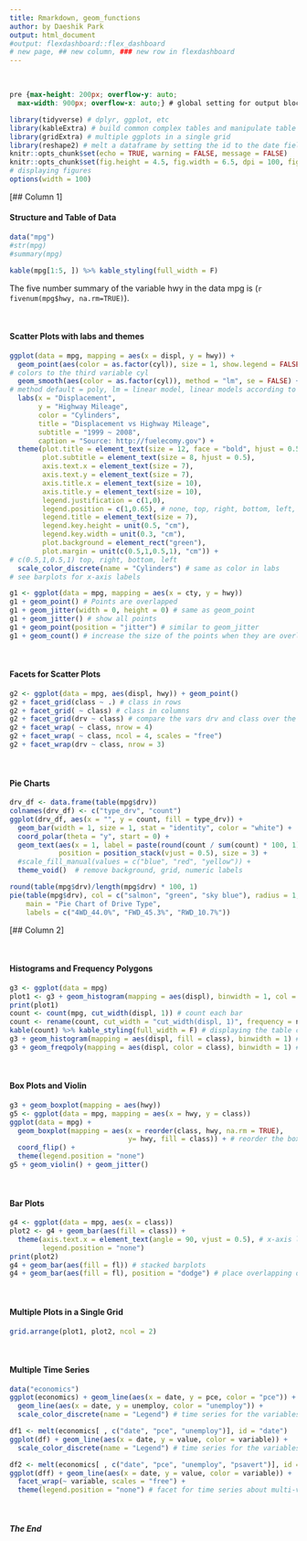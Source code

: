 ---
title: Rmarkdown, geom_functions
author: by Daeshik Park
output: html_document
#output: flexdashboard::flex_dashboard
# new page, ## new column, ### new row in flexdashboard
---

<br>

```{css, echo=FALSE}
pre {max-height: 200px; overflow-y: auto;
  max-width: 900px; overflow-x: auto;} # global setting for output blocks
```

```{r global setting, include = FALSE}
library(tidyverse) # dplyr, ggplot, etc
library(kableExtra) # build common complex tables and manipulate table styles
library(gridExtra) # multiple ggplots in a single grid
library(reshape2) # melt a dataframe by setting the id to the date field to plot multiple time series 
knitr::opts_chunk$set(echo = TRUE, warning = FALSE, message = FALSE)
knitr::opts_chunk$set(fig.height = 4.5, fig.width = 6.5, dpi = 100, fig.align = "center")
# displaying figures
options(width = 100)
```

[## Column 1]

#### **Structure and Table of Data**

```{r structure of mpg}
data("mpg")
#str(mpg)
#summary(mpg)
```

```{r table of the data, results='asis'}
kable(mpg[1:5, ]) %>% kable_styling(full_width = F)
```

The five number summary of the variable hwy in the data mpg is (`r fivenum(mpg$hwy, na.rm=TRUE)`).

<br>

#### **Scatter Plots with labs and themes**

```{r scatterplot with labs and themes}
ggplot(data = mpg, mapping = aes(x = displ, y = hwy)) +
  geom_point(aes(color = as.factor(cyl)), size = 1, show.legend = FALSE) + 
# colors to the third variable cyl
  geom_smooth(aes(color = as.factor(cyl)), method = "lm", se = FALSE) + 
# method default = poly, lm = linear model, linear models according to cyl
  labs(x = "Displacement",
       y = "Highway Mileage",
       color = "Cylinders",
       title = "Displacement vs Highway Mileage",
       subtitle = "1999 ~ 2008",
       caption = "Source: http://fuelecomy.gov") +
  theme(plot.title = element_text(size = 12, face = "bold", hjust = 0.5),
        plot.subtitle = element_text(size = 8, hjust = 0.5),
        axis.text.x = element_text(size = 7),
        axis.text.y = element_text(size = 7),
        axis.title.x = element_text(size = 10),
        axis.title.y = element_text(size = 10),
        legend.justification = c(1,0), 
        legend.position = c(1,0.65), # none, top, right, bottom, left, c(a,b)
        legend.title = element_text(size = 7),
        legend.key.height = unit(0.5, "cm"),
        legend.key.width = unit(0.3, "cm"),
        plot.background = element_rect("green"), 
        plot.margin = unit(c(0.5,1,0.5,1), "cm")) + 
# c(0.5,1,0.5,1) top, right, bottom, left
  scale_color_discrete(name = "Cylinders") # same as color in labs
# see barplots for x-axis labels
```

```{r how to deal with overlapping points}
g1 <- ggplot(data = mpg, mapping = aes(x = cty, y = hwy))
g1 + geom_point() # Points are overlapped
g1 + geom_jitter(width = 0, height = 0) # same as geom_point
g1 + geom_jitter() # show all points
g1 + geom_point(position = "jitter") # similar to geom_jitter
g1 + geom_count() # increase the size of the points when they are overlapped
```

<br>

#### **Facets for Scatter Plots**

```{r facet into rows or cloumns}
g2 <- ggplot(data = mpg, aes(displ, hwy)) + geom_point()
g2 + facet_grid(class ~ .) # class in rows
g2 + facet_grid( ~ class) # class in columns
g2 + facet_grid(drv ~ class) # compare the vars drv and class over the same x, y coordinates
g2 + facet_wrap( ~ class, nrow = 4) 
g2 + facet_wrap( ~ class, ncol = 4, scales = "free")
g2 + facet_wrap(drv ~ class, nrow = 3)
```

<br>

#### **Pie Charts**

```{r pie chart}
drv_df <- data.frame(table(mpg$drv))
colnames(drv_df) <- c("type_drv", "count")
ggplot(drv_df, aes(x = "", y = count, fill = type_drv)) +
  geom_bar(width = 1, size = 1, stat = "identity", color = "white") +
  coord_polar(theta = "y", start = 0) +
  geom_text(aes(x = 1, label = paste(round(count / sum(count) * 100, 1), "%")), 
            position = position_stack(vjust = 0.5), size = 3) +
  #scale_fill_manual(values = c("blue", "red", "yellow")) +
  theme_void()  # remove background, grid, numeric labels

round(table(mpg$drv)/length(mpg$drv) * 100, 1)
pie(table(mpg$drv), col = c("salmon", "green", "sky blue"), radius = 1,
    main = "Pie Chart of Drive Type",
    labels = c("4WD_44.0%", "FWD_45.3%", "RWD_10.7%"))
```

[## Column 2]

<br>

#### **Histograms and Frequency Polygons**

```{r histogram, results='asis'}
g3 <- ggplot(data = mpg)
plot1 <- g3 + geom_histogram(mapping = aes(displ), binwidth = 1, col = "black", fill = "blue")
print(plot1)
count <- count(mpg, cut_width(displ, 1)) # count each bar
count <- rename(count, cut_width = "cut_width(displ, 1)", frequency = n)
kable(count) %>% kable_styling(full_width = F) # displaying the table count
g3 + geom_histogram(mapping = aes(displ, fill = class), binwidth = 1) # stacking histograms
g3 + geom_freqpoly(mapping = aes(displ, color = class), binwidth = 1) # rather than the above, compare frequency polygons
```

<br>

#### **Box Plots and Violin**

```{r boxplot}
g3 + geom_boxplot(mapping = aes(hwy))
g5 <- ggplot(data = mpg, mapping = aes(x = hwy, y = class))
ggplot(data = mpg) + 
  geom_boxplot(mapping = aes(x = reorder(class, hwy, na.rm = TRUE), 
                             y= hwy, fill = class)) + # reorder the boxes by means
  coord_flip() + 
  theme(legend.position = "none")
g5 + geom_violin() + geom_jitter()
```

<br>

#### **Bar Plots**

```{r barplot}
g4 <- ggplot(data = mpg, aes(x = class))
plot2 <- g4 + geom_bar(aes(fill = class)) + 
  theme(axis.text.x = element_text(angle = 90, vjust = 0.5), # x-axis labels
        legend.position = "none")
print(plot2)
g4 + geom_bar(aes(fill = fl)) # stacked barplots
g4 + geom_bar(aes(fill = fl), position = "dodge") # place overlapping objects directly beside one another
```

<br>

#### **Multiple Plots in a Single Grid**

```{r, multiple ggplots in a single grid}
grid.arrange(plot1, plot2, ncol = 2)
```

<br>

#### **Multiple Time Series**

```{r, multiple time series by melting}
data("economics")
ggplot(economics) + geom_line(aes(x = date, y = pce, color = "pce")) +
  geom_line(aes(x = date, y = unemploy, color = "unemploy")) +
  scale_color_discrete(name = "Legend") # time series for the variables pce and unemploy

df1 <- melt(economics[ , c("date", "pce", "unemploy")], id = "date")
ggplot(df) + geom_line(aes(x = date, y = value, color = variable)) +
  scale_color_discrete(name = "Legend") # time series for the variables pce and unemploy

df2 <- melt(economics[ , c("date", "pce", "unemploy", "psavert")], id = "date")
ggplot(dff) + geom_line(aes(x = date, y = value, color = variable)) +
  facet_wrap(~ variable, scales = "free") +
  theme(legend.position = "none") # facet for time series about multi-variables
```

<br>

#### *The End*
